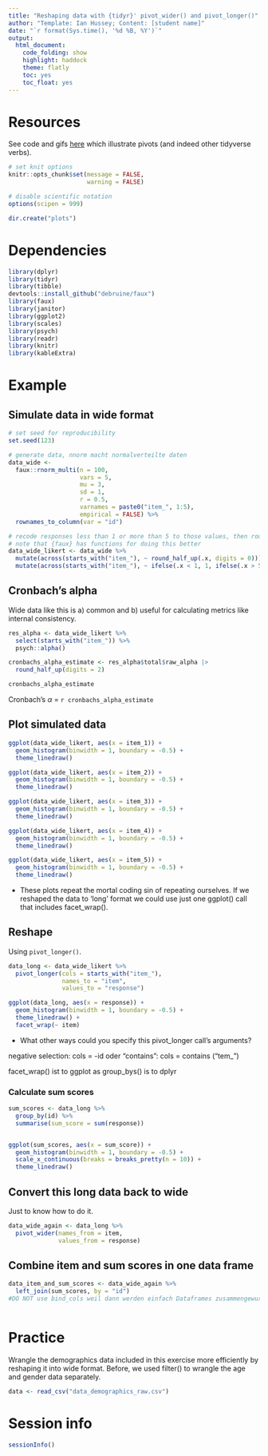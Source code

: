 ```yaml
---
title: "Reshaping data with {tidyr}' pivot_wider() and pivot_longer()"
author: "Template: Ian Hussey; Content: [student name]"
date: "`r format(Sys.time(), '%d %B, %Y')`"
output:
  html_document:
    code_folding: show
    highlight: haddock
    theme: flatly
    toc: yes
    toc_float: yes
---
```


# Resources

See code and gifs [here](https://github.com/gadenbuie/tidyexplain?tab=readme-ov-file#pivot-wider-and-longer) which illustrate pivots (and indeed other tidyverse verbs).

```r

# set knit options
knitr::opts_chunk$set(message = FALSE,
                      warning = FALSE)

# disable scientific notation
options(scipen = 999) 

dir.create("plots")

```

# Dependencies

```r

library(dplyr)
library(tidyr)
library(tibble)
devtools::install_github("debruine/faux")
library(faux)
library(janitor)
library(ggplot2)
library(scales)
library(psych)
library(readr)
library(knitr)
library(kableExtra)

```

# Example

## Simulate data in wide format

```r

# set seed for reproducibility
set.seed(123)

# generate data, nnorm macht normalverteilte daten
data_wide <- 
  faux::rnorm_multi(n = 100,
                    vars = 5,
                    mu = 3,
                    sd = 1,
                    r = 0.5,
                    varnames = paste0("item_", 1:5),
                    empirical = FALSE) %>%
  rownames_to_column(var = "id")

# recode responses less than 1 or more than 5 to those values, then round scores to whole numbers
# note that {faux} has functions for doing this better
data_wide_likert <- data_wide %>%
  mutate(across(starts_with("item_"), ~ round_half_up(.x, digits = 0))) %>% # mit across kann man gleich mehrere spalten mit gleichem code bearbeiten
  mutate(across(starts_with("item_"), ~ ifelse(.x < 1, 1, ifelse(.x > 5, 5, .x))))

```

## Cronbach's alpha

Wide data like this is a) common and b) useful for calculating metrics like internal consistency.

```r

res_alpha <- data_wide_likert %>%
  select(starts_with("item_")) %>%
  psych::alpha()

cronbachs_alpha_estimate <- res_alpha$total$raw_alpha |>
  round_half_up(digits = 2)

cronbachs_alpha_estimate

```

Cronbach's $\alpha$ = `r cronbachs_alpha_estimate`

## Plot simulated data

```r

ggplot(data_wide_likert, aes(x = item_1)) +
  geom_histogram(binwidth = 1, boundary = -0.5) +
  theme_linedraw()

ggplot(data_wide_likert, aes(x = item_2)) +
  geom_histogram(binwidth = 1, boundary = -0.5) +
  theme_linedraw()

ggplot(data_wide_likert, aes(x = item_3)) +
  geom_histogram(binwidth = 1, boundary = -0.5) +
  theme_linedraw()

ggplot(data_wide_likert, aes(x = item_4)) +
  geom_histogram(binwidth = 1, boundary = -0.5) +
  theme_linedraw()

ggplot(data_wide_likert, aes(x = item_5)) +
  geom_histogram(binwidth = 1, boundary = -0.5) +
  theme_linedraw()

```

- These plots repeat the mortal coding sin of repeating ourselves. If we reshaped the data to 'long' format we could use just one ggplot() call that includes facet_wrap(). 

## Reshape

Using `pivot_longer()`.

```r

data_long <- data_wide_likert %>%
  pivot_longer(cols = starts_with("item_"),
               names_to = "item",
               values_to = "response")

ggplot(data_long, aes(x = response)) +
  geom_histogram(binwidth = 1, boundary = -0.5) +
  theme_linedraw() +
  facet_wrap(~ item)

```

- What other ways could you specify this pivot_longer call's arguments?

negative selection: cols = -id
oder "contains": cols = contains ("tem_")

facet_wrap() ist to ggplot as group_bys() is to dplyr

### Calculate sum scores

```r

sum_scores <- data_long %>%
  group_by(id) %>%
  summarise(sum_score = sum(response))


ggplot(sum_scores, aes(x = sum_score)) +
  geom_histogram(binwidth = 1, boundary = -0.5) +
  scale_x_continuous(breaks = breaks_pretty(n = 10)) +
  theme_linedraw()

```

## Convert this long data back to wide

Just to know how to do it.

```r

data_wide_again <- data_long %>%
  pivot_wider(names_from = item,
              values_from = response)

```

## Combine item and sum scores in one data frame

```r

data_item_and_sum_scores <- data_wide_again %>%
  left_join(sum_scores, by = "id")
#DO NOT use bind_cols weil dann werden einfach Dataframes zusammengewurstelt und nicht nach participant id sortiert, so wie es bei joins gemacht wird
```


```r

```

# Practice

Wrangle the demographics data included in this exercise more efficiently by reshaping it into wide format. Before, we used filter() to wrangle the age and gender data separately.

```r
data <- read_csv("data_demographics_raw.csv")


```

# Session info

```r

sessionInfo()

```



